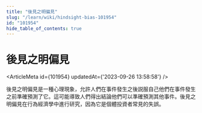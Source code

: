 ```yaml
---
title: "後見之明偏見"
slug: "/learn/wiki/hindsight-bias-101954"
id: "101954"
hide_table_of_contents: true
---
```



# 後見之明偏見

<ArticleMeta id={101954} updatedAt={'2023-09-26 13:58:58'} />
<div className='border-solid border-b border-t-0 my-4 border-[var(--ifm-color-gray-300)]' />

後見之明偏見是一種心理現象，允許人們在事件發生之後説服自己他們在事件發生之前準確預測了它。這可能導致人們得出結論他們可以準確預測其他事件。後見之明偏見在行為經濟學中進行研究，因為它是個體投資者常見的失誤。

